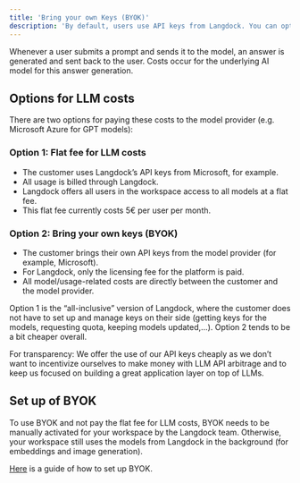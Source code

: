 ```yaml
---
title: 'Bring your own Keys (BYOK)'
description: 'By default, users use API keys from Langdock. You can optionally use your own API keys instead.'
---
```


Whenever a user submits a prompt and sends it to the model, an answer is generated and sent back to the user. Costs occur for the underlying AI model for this answer generation.

## Options for LLM costs
There are two options for paying these costs to the model provider (e.g. Microsoft Azure for GPT models):

### Option 1: Flat fee for LLM costs
- The customer uses Langdock’s API keys from Microsoft, for example.
- All usage is billed through Langdock.
- Langdock offers all users in the workspace access to all models at a flat fee.
- This flat fee currently costs 5€ per user per month.

### Option 2: Bring your own keys (BYOK)
- The customer brings their own API keys from the model provider (for example, Microsoft).
- For Langdock, only the licensing fee for the platform is paid.
- All model/usage-related costs are directly between the customer and the model provider.

Option 1 is the “all-inclusive” version of Langdock, where the customer does not have to set up and manage keys on their side (getting keys for the models, requesting quota, keeping models updated,…). Option 2 tends to be a bit cheaper overall.

For transparency: We offer the use of our API keys cheaply as we don’t want to incentivize ourselves to make money with LLM API arbitrage and to keep us focused on building a great application layer on top of LLMs.

## Set up of BYOK
To use BYOK and not pay the flat fee for LLM costs, BYOK needs to be manually activated for your workspace by the Langdock team. Otherwise, your workspace still uses the models from Langdock in the background (for embeddings and image generation).

[Here](https://docs.langdock.com/settings/models/set-up-byok) is a guide of how to set up BYOK.